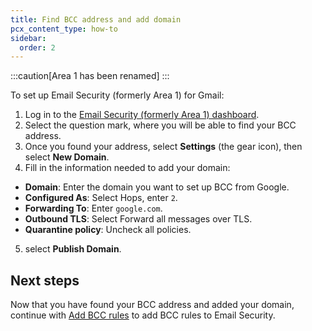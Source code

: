 ```yaml
---
title: Find BCC address and add domain
pcx_content_type: how-to
sidebar:
  order: 2
---
```



:::caution[Area 1 has been renamed]
<Render file="rename-area1-to-ces" />
:::

To set up Email Security (formerly Area 1) for Gmail:

1. Log in to the [Email Security (formerly Area 1) dashboard](https://horizon.area1security.com/).
2. Select the question mark, where you will be able to find your BCC address.
3. Once you found your address, select **Settings** (the gear icon), then select **New Domain**.
4. Fill in the information needed to add your domain:
  - **Domain**: Enter the domain you want to set up BCC from Google.
  - **Configured As**: Select Hops, enter `2`.
  - **Forwarding To**: Enter `google.com`.
  - **Outbound TLS**: Select Forward all messages over TLS.
  - **Quarantine policy**: Uncheck all policies.
5. select **Publish Domain**.

## Next steps

Now that you have found your BCC address and added your domain, continue with [Add BCC rules](/email-security/deployment/api/setup/gsuite-bcc-setup/bcc-rules-to-area1/) to add BCC rules to Email Security.